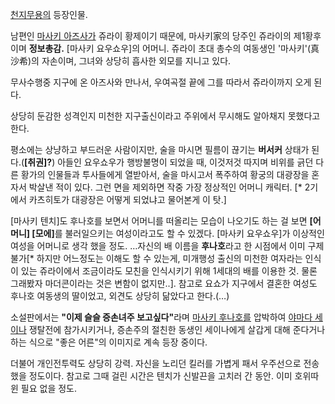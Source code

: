[[천지무용]]의 등장인물.

남편인 [[마사키 아즈사]]가 쥬라이 황제이기 때문에, 마사키家의 당주인 쥬라이의 제1황후이며 '''정보총감.''' [마사키 요우쇼우]의 어머니. 쥬라이 초대 총수의 여동생인 '마사키'(真沙希)의 자손이며, 그녀와 상당히 흡사한 외모를 지니고 있다. 

무사수행중 지구에 온 아즈사와 만나서, 우여곡절 끝에 그를 따라서 쥬라이까지 오게 된다.

상당히 둔감한 성격인지 미천한 지구출신이라고 주위에서 무시해도 알아채지 못했다고 한다.

평소에는 상냥하고 부드러운 사람이지만, 술을 마시면 필름이 끊기는 '''버서커''' 상태가 된다.('''[취권]?''') 아들인 요우쇼우가 행방불명이 되었을 때, 이것저것 따지며 비위를 긁던 다른 황가의 인물들과 투사들에게 열받아서, 술을 마시고서 폭주하여 황궁의 대광장을 혼자서 박살낸 적이 있다. 그런 면을 제외하면 작중 가장 정상적인 어머니 캐릭터. [* 2기에서 카츠히토가 대광장은 어떻게 되었냐고 물어본게 이 탓.]

[마사키 텐치]도 후나호를 보면서 어머니를 떠올리는 모습이 나오기도 하는 걸 보면 '''[어머니] [모에]'''를 불러일으키는 여성이라고도 할 수 있겠다. [마사키 요우쇼우]가 이상적인 여성을 어머니로 생각 했을 정도. …자신의 배 이름을 '''후나호'''라고 한 시점에서 이미 구제 불가[* 하지만 어느정도는 이해도 할 수 있는게, 미개행성 출신의 미천한 여자라는 인식이 있는 쥬라이에서 조금이라도 모친을 인식시키기 위해 1세대의 배를 이용한 것. 물론 그래봤자 마더콘이라는 것은 변함이 없지만..]. 참고로 요쇼가 지구에서 결혼한 여성도 후나호 여동생의 딸이었고, 외견도 상당히 닮았다고 한다.(…)  

소설판에서는 '''"이제 슬슬 증손녀주 보고싶다"'''라며 [[마사키 후나호]]를 압박하여 [[야마다 세이나]] 쟁탈전에 참가시키거나, 증손주의 절친한 동생인 세이나에게 살갑게 대해 준다거나 하는 식으로 "좋은 어른"의 이미지로 계속 등장 중이다.

더불어 개인전투력도 상당히 강력. 자신을 노리던 킬러를 가볍게 패서 우주선으로 전송했을 정도이다. 참고로 그때 걸린 시간은 텐치가 신발끈을 고치러 간 동안. 이미 호위따윈 필요 없을 정도.
